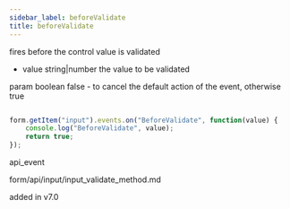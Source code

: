 ```yaml
---
sidebar_label: beforeValidate
title: beforeValidate
---
```



          


<Short>
 fires before the control value is validated
 


</Short>



- value       string|number  the value to be validated


param   boolean     false - to cancel the default action of the event, otherwise true

~~~js

form.getItem("input").events.on("BeforeValidate", function(value) {
    console.log("BeforeValidate", value);
    return true;
});


~~~
 api_event

<Descr>



</Descr>


 form/api/input/input_validate_method.md

 added in v7.0
